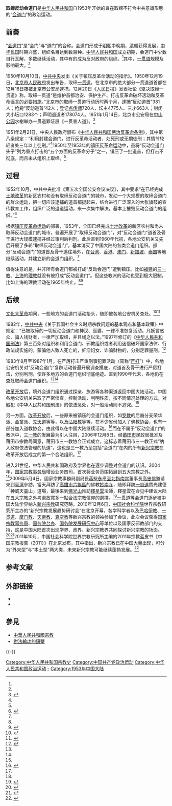 '''取缔反动会道门'''是[[中华人民共和国|中华人民共和国]]自1953年开始的旨在取缔不符合中共意識形態的“[[会道门|会道门]]”的政治运动。

==前奏==
“[[会道门|会道门]]”是“会门”与“道门”的合称。会道门形成于[[明朝|明朝]]中晚期，[[清朝|清朝]]获得发展，[[中华民国|中华民国]]时期兴盛，组织名目达到数百种。[[中华人民共和国|中华人民共和国]]成立初期，会道门中少数自行瓦解，多数继续活动，其中有的成为反对政府的组织。<ref name=sina/>其中，[[一贯道|一贯道]]规模及影响最大。<ref name=xq/>

1950年10月10日，[[中共中央|中共中央]]发出《关于镇压反革命活动的指示》。1950年12月19日，[[北京市人民政府|北京市人民政府]]发出布告，取缔[[一贯道|一贯道]]。在北京市的绝大部分一贯道道首都在12月18日夜被北京市公安局逮捕。12月20日《[[人民日报|人民日报]]》发表社论《坚决取缔一贯道》称，取缔一贯道“是维护首都治安、保护生产、打击反革命破坏活动和反革命谣言的必要措施。”北京市的取缔一贯道行动历时两个月，逮捕“反动道首”381人；枪毙“反动道首”42人；登记[[点传师|点传师]]720人、坛主4775人、三才663人；封闭大小坛口1283个；声明退道者178074人。1951年1月14日，北京市公安局在[[北京中山公园|中山公园]]水榭举办一贯道罪证展《一贯害人道》。<ref name=xq>{{Cite web |url=http://www.iqh.net.cn/info.asp?column_id=5439 |title=一贯道的兴起与覆灭，中国人民大学清史研究所，2010-11-17 |access-date=2014-11-17 |archive-url=https://web.archive.org/web/20141129033835/http://www.iqh.net.cn/info.asp?column_id=5439 |archive-date=2014-11-29 |dead-url=no }}</ref>

1951年2月21日，中央人民政府颁布《[[中华人民共和国惩治反革命条例|中华人民共和国惩治反革命条例]]》，其中第八条规定：“利用封建会道门，进行反革命活动者，处死刑或无期徒刑；其情节较轻者处三年以上徒刑。”<ref name=sina/>1950年至1953年的[[镇压反革命运动|镇压反革命运动]]中，虽将“反动会道门头子”列为重点打击的“五个方面的反革命分子”之一，镇压了一批道首，但打击不彻底，而且未从组织上取缔。<ref name=yysqw/>

==过程==
1952年10月，中共中央批准《第五次全国公安会议决议》，其中要求“在已经完成[[土地改革|土地改革]]的新区农村和没有取缔反动会道门的城市，发动一个大规模的取缔会道门的群众运动，把一切应该逮捕的道首都捉起来，结合进行广泛深入的大张旗鼓的宣传教育工作，组织广泛的退道运动，来一次集中解决，基本上摧毁反动会道门的组织。”<ref name=sht>{{Cite web |url=http://www.shtong.gov.cn/newsite/node2/node2245/node4476/node58282/node59922/index.html |title=上海公安志 第二编惩治反革命罪犯 第三章取缔反动会道门，上海通，于2014-11-17查阅 |access-date=2019-04-15 |archive-url=https://web.archive.org/web/20180424234533/http://www.shtong.gov.cn/Newsite/node2/node2245/node4476/node58282/node59922/index.html |archive-date=2018-04-24 |dead-url=no }}</ref>

根据[[镇压反革命运动|镇压反革命运动]]的部署，1953年，全国已经完成[[土地改革|土地改革]]的新区农村和尚未取缔反动会道门的城市，普遍开展了“取缔反动会道门”，对“反动会道门”道首及骨干进行大规模逮捕并经过审判后判刑。此后直到1960年代初，各地公安机关又先后开展了多轮“取缔反动会道门”，基本消灭了中国大陆的各类会道门组织。部分“反动会道门”的道首及骨干逃往境外，在[[台湾|台湾]]、[[香港|香港]]、[[澳门|澳门]]、[[新加坡|新加坡]]、[[泰国|泰国]]等地继续活动，并建立新的会道门组织。<ref name=sht/>

值得注意的是，并非所有会道门都被打成“反动会道门”遭到镇压。比如[[福建|福建]]的[[三一教|三一教]]、[[上海|上海]]的[[理教|理教]]就没有被打成“反动会道门”。但这些教派的活动也受到极大限制，比如上海的理教活动在1965年终止。<ref name=kdj/><ref>{{Cite web |url=http://www.shtong.gov.cn/newsite/node2/node2245/node75195/node75205/node75324/index.html |title=上海宗教志 第六编其他宗教 第一章理教，上海通，于2014-11-17查阅 |access-date=2019-04-15 |archive-url=https://web.archive.org/web/20151027181208/http://www.shtong.gov.cn/Newsite/node2/node2245/node75195/node75205/node75324/index.html |archive-date=2015-10-27 |dead-url=no }}</ref>

==后续==
[[文化大革命|文化大革命]]期间，一些地方的会道门活动抬头，随即被各地公安机关查处。<ref name=yysqw>{{Cite web |url=http://www.yysqw.gov.cn/Html/9/0/4/2/1/12094307.html |title=岳阳市志第四册公安卷 第二章 打击反革命 第三节 取缔反动会道门，岳阳市情网，于2014-11-17查阅 |accessdate=2014-11-17 |archive-date=2014-11-29 |archive-url=https://web.archive.org/web/20141129034912/http://www.yysqw.gov.cn/Html/9/0/4/2/1/12094307.html |dead-url=yes }}</ref><ref name=sx>{{Cite web |url=http://www.sx.hd.gov.cn/sxfz/j24.htm |title=卷二十四 公安 司法 第一章 公安 第五节 取缔反动会道门，中国涉县，于2014-11-17查阅 |access-date=2014-11-17 |archive-url=https://web.archive.org/web/20150924112440/http://www.sx.hd.gov.cn/sxfz/j24.htm |archive-date=2015-09-24 |dead-url=yes }}</ref>

1982年，[[中共中央|中共中央]]《关于我国社会主义时期宗教问题的基本观点和基本政策》中规定：“已被取缔的一切反动会道门和神汉、巫婆，一律不准恢复活动。凡妖言惑众、骗人钱财者，一律严加取缔，并且绳之以法。”1997年修订的《[[中华人民共和国刑法|中华人民共和国刑法]]》第三百条对组织和利用会道门、邪教组织或者利用迷信破坏国家法律、行政法规实施的，蒙骗他人致人死亡的，奸淫妇女、诈骗财物的，分别定罪量刑。<ref name=sina>{{Cite web |url=http://news.sina.com.cn/o/2009-08-04/103116064396s.shtml |title=取缔反动会道门，新浪，2009-08-04 |access-date=2014-11-17 |archive-url=https://web.archive.org/web/20141129021518/http://news.sina.com.cn/o/2009-08-04/103116064396s.shtml |archive-date=2014-11-29 |dead-url=no }}</ref>

1983年8月至1987年1月，在严厉打击严重刑事犯罪活动（简称“[[严打|严打]]”）中，各地公安机关对“反动会道门”复辟活动普遍开展调查摸底，对道首及骨干进行严厉打击，分别判刑，使许多地方的会道门组织彻底绝迹。直到1990年代末，各地仍在查处取缔会道门组织。<ref name=sx/><ref name=yysqw/>

[[改革开放|改革开放]]后，境外会道门组织通过探亲、旅游等各种渠道返回中国大陆活动。中国各地公安机关采取了严密侦查，控制活动，判明性质，按不同情况处理的方式，对触犯《中华人民共和国刑法》的依法惩处，对一般活动则不追究。<ref name=sht/>

另一方面，[[改革开放|改革开放]]后，一些原来被镇压的会道门组织，如[[罗教|罗教]]的后裔分支荣华派、金童派、[[先天道|先天道]]等等，以及[[弘阳教|弘阳教]]等等，在不少省份加入了佛教协会，也有一部分加入道教协会，由此得以在中国大陆继续活动。<ref name=kdj>{{Cite web |url=http://www.pacilution.com/ShowArticle.asp?ArticleID=4867 |title=孔德继、吴如加，大陆民间宗教管理变局，普世社会科学研究网，2014-04-04 |accessdate=2014-11-17 |archive-date=2016-03-04 |archive-url=https://web.archive.org/web/20160304070046/http://www.pacilution.com/ShowArticle.asp?ArticleID=4867 |dead-url=no }}</ref>而在不属于“反动会道门”的教派中，[[三一教|三一教]]的发展最为引人注目，2006年12月8日，经[[莆田市|莆田市]]民政局批准及莆田市宗教局同意，莆田市三一教协会正式成立，这标志着莆田市三一教正式“纳入政府依法管理的轨道”，这也是三一教乃至包括“会道门”在内的所有[[新兴宗教|新兴宗教]]在改革开放后成立的第一个合法组织。<ref name=kdj/>

进入21世纪，中华人民共和国政府及学界也在逐步调整对会道门的认识。2004年，[[国家宗教事务局|国家宗教事务局]]增设业务四司，首次将业务范围拓展到五大宗教之外。<ref name=kdj/>2009年5月4日，國家宗教事務局副局長[[蔣堅永|蔣堅永]]應[[臺北|臺北]][[指南宮|指南宮]]董事長[[高忠信|高忠信]]邀请來到[[臺湾|臺湾]]參訪，當天拜訪了[[高雄市|高雄市]][[六龜區|六龜區]]的佛教[[妙崇寺|妙崇寺]]，随即拜訪[[一貫道|一貫道]]寶光建德「神威天臺山」道場，最後来到[[佛光山|佛光山]]拜訪[[釋星雲|釋星雲]]法師，釋星雲在会见中建议大陆在五大宗教之外考慮放寬多一點合法宗教信仰的選擇。<ref>{{Cite web |url=http://www.ikuantao.org.tw/modules/articles/article.php?id=79 |title=兩岸最大的宗教，中華民國一貫道總會，2014-01 |access-date=2014-11-17 |archive-url=https://web.archive.org/web/20141129025802/http://www.ikuantao.org.tw/modules/articles/article.php?id=79 |archive-date=2014-11-29 |dead-url=no }}</ref>[[一贯道|一贯道]]等会道门逐步被中国大陆学界纳入[[新兴宗教|新兴宗教]]研究范畴。2010年12月6日，[[中国社会科学院|中国社会科学院]]世界宗教研究所主办的“新兴宗教发展趋势研讨会”在北京开幕，各学科学者以及[[巴哈伊教|巴哈伊教]]、[[一贯道|一贯道]]、[[摩门教|摩门教]]、[[天帝教|天帝教]]、[[真空教|真空教]]等新兴宗教的领袖参加了会议，此次会议获得[[国家宗教事务局|国家宗教事务局]]、[[国务院台办|国务院台办]]、[[国务院发展研究中心|国务院发展研究中心]]等单位以及国家反邪教部门的支持，这是中国大陆首次出现学界、政界、新兴宗教界共同探讨新兴宗教的场面。<ref>{{Cite web |url=http://sspress.cass.cn/news/15922.htm |title=高全立出席新兴宗教发展趋势研讨会，中国社会科学报刊网，2010-12-16 |accessdate=2014-11-17 |archive-date=2014-11-29 |archive-url=https://web.archive.org/web/20141129042122/http://sspress.cass.cn/news/15922.htm |dead-url=yes }}</ref><ref>{{Cite web |url=http://www.sara.gov.cn/zzjg/yjzx/xjdtytzx/11504.htm |title=新视野与新思维——“新兴宗教发展趋势学术研讨会”综述，国家宗教事务局，2011-01-19 |access-date=2014-11-17 |archive-url=https://web.archive.org/web/20150924094323/http://www.sara.gov.cn/zzjg/yjzx/xjdtytzx/11504.htm |archive-date=2015-09-24 |dead-url=no }}</ref>2011年10月，中国社会科学院世界宗教研究所主编的2011年宗教蓝皮书《中国宗教报告（2011）》在北京发布，其中指出，新兴宗教已在中国大量出现，可分为“外来型”与“本土型”两大类，未来新兴宗教可能继续蓬勃发展。<ref>{{Cite web |url=http://www.scszjj.gov.cn/InfoDetail.asp?nid=1361 |title=《宗教蓝皮书：中国宗教报告（2011）》，四川宗教网，2011-10-18 |accessdate=2014-11-17 |archive-date=2014-11-17 |archive-url=https://archive.is/20141117123052/http://www.scszjj.gov.cn/InfoDetail.asp?nid=1361 |dead-url=yes }}</ref>

== 参考文献 ==
{{Reflist|2}}

== 外部链接 ==
* {{wikisource-inline|北京市人民政府布告}}
* {{wikisource-inline|坚决取缔一贯道}}

== 參見 ==
*[[中華人民共和國宗教|中華人民共和國宗教]]
*[[對法輪功的鎮壓|對法輪功的鎮壓]]

{{-}}
{{中国共产党政治运动}}
{{中华人民共和国宗教}}

[[Category:中华人民共和国宗教史|Category:中华人民共和国宗教史]]
[[Category:中国共产党政治运动|Category:中国共产党政治运动]]
[[Category:中华人民共和国政治运动|Category:中华人民共和国政治运动]]
[[Category:中国新兴宗教|-]]
[[Category:1953年中国大陆|Category:1953年中国大陆]]